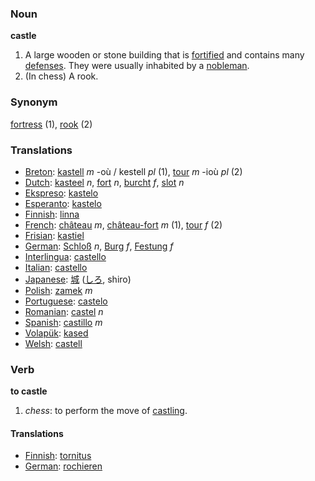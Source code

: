 ===  Noun ===

'''castle'''

#A large wooden or stone building that is [[fortified]] and contains many [[defense]]s.  They were usually inhabited by a [[nobleman]].
#(In chess) A rook.

=== Synonym ===
[[fortress]] (1), [[rook]] (2)

=== Translations ===
*[[Breton]]: [[kastell]] ''m'' -où / kestell ''pl'' (1), [[tour]] ''m'' -ioù ''pl'' (2)
*[[Dutch]]: [[kasteel]] ''n'', [[fort]] ''n'', [[burcht]] ''f'', [[slot]] ''n''
*[[Ekspreso]]: [[kastelo]]
*[[Esperanto]]: [[kastelo]]
*[[Finnish]]: [[linna]]
*[[French]]: [[château]] ''m'', [[château-fort]] ''m'' (1), [[tour]] ''f'' (2)
*[[Frisian]]: [[kastiel]]
*[[German]]: [[Schloß]] ''n'', [[Burg]] ''f'', [[Festung]] ''f''
*[[Interlingua]]: [[castello]] 
*[[Italian]]: [[castello]]
*[[Japanese]]: [[城]] ([[しろ]], shiro)
*[[Polish]]: [[zamek]] ''m''
*[[Portuguese]]: [[castelo]] 
*[[Romanian]]: [[castel]] ''n''
*[[Spanish]]: [[castillo]] ''m''
*[[Volapük]]: [[kased]]
*[[Welsh]]: [[castell]]

=== Verb ===

'''to castle'''

#''chess'': to perform the move of [[castling]].

====Translations====
*[[Finnish]]: [[tornitus]]
*[[German]]: [[rochieren]]